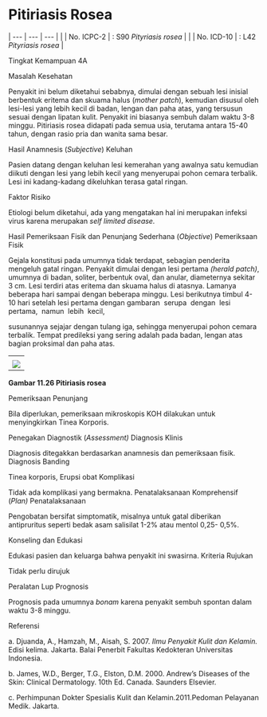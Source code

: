 # Pitiriasis Rosea
| --- | --- | --- |
| | No. ICPC-2 | : S90 _Pityriasis rosea_ |
| | No. ICD-10 | : L42 _Pityriasis rosea_ |

Tingkat Kemampuan 4A

Masalah Kesehatan

Penyakit ini belum diketahui sebabnya, dimulai dengan sebuah lesi inisial berbentuk eritema dan skuama halus (_mother patch_), kemudian disusul oleh lesi-lesi yang lebih kecil di badan, lengan dan paha atas, yang tersusun sesuai dengan lipatan kulit. Penyakit ini biasanya sembuh dalam waktu 3-8 minggu. Pitiriasis rosea didapati pada semua usia, terutama antara 15-40 tahun, dengan rasio pria dan wanita sama besar.

Hasil Anamnesis (_Subjective_) Keluhan

Pasien datang dengan keluhan lesi kemerahan yang awalnya satu kemudian diikuti dengan lesi yang lebih kecil yang menyerupai pohon cemara terbalik. Lesi ini kadang-kadang dikeluhkan terasa gatal ringan.

Faktor Risiko

Etiologi belum diketahui, ada yang mengatakan hal ini merupakan infeksi virus karena merupakan _self limited disease._

Hasil Pemeriksaan Fisik dan Penunjang Sederhana (_Objective_) Pemeriksaan Fisik

Gejala konstitusi pada umumnya tidak terdapat, sebagian penderita mengeluh gatal ringan. Penyakit dimulai dengan lesi pertama _(herald patch)_, umumnya di badan, soliter, berbentuk oval, dan anular, diameternya sekitar 3 cm. Lesi terdiri atas eritema dan skuama halus di atasnya. Lamanya beberapa hari sampai dengan beberapa minggu. Lesi berikutnya timbul 4-10 hari setelah lesi pertama dengan gambaran  serupa  dengan  lesi  pertama,  namun  lebih  kecil,

 

susunannya sejajar dengan tulang iga, sehingga menyerupai pohon cemara terbalik. Tempat predileksi yang sering adalah pada badan, lengan atas bagian proksimal dan paha atas.

| |
| --- |
| |
| ![](/1186/image165.jpg) |

 

**Gambar 11.26 Pitiriasis rosea**

Pemeriksaan Penunjang

Bila diperlukan, pemeriksaan mikroskopis KOH dilakukan untuk menyingkirkan Tinea Korporis.

Penegakan Diagnostik (_Assessment)_ Diagnosis Klinis

Diagnosis ditegakkan berdasarkan anamnesis dan pemeriksaan fisik. Diagnosis Banding

Tinea korporis, Erupsi obat Komplikasi

Tidak ada komplikasi yang bermakna. Penatalaksanaan Komprehensif (_Plan)_ Penatalaksanaan

Pengobatan bersifat simptomatik, misalnya untuk gatal diberikan antipruritus seperti bedak asam salisilat 1-2% atau mentol 0,25- 0,5%.

Konseling dan Edukasi

Edukasi pasien dan keluarga bahwa penyakit ini swasirna. Kriteria Rujukan

Tidak perlu dirujuk

Peralatan Lup Prognosis

 

Prognosis pada umumnya _bonam_ karena penyakit sembuh spontan dalam waktu 3-8 minggu.

Referensi

a. Djuanda, A., Hamzah, M., Aisah, S. 2007. _Ilmu Penyakit Kulit dan Kelamin._ Edisi kelima. Jakarta. Balai Penerbit Fakultas Kedokteran Universitas Indonesia.

b. James, W.D., Berger, T.G., Elston, D.M. 2000. Andrew’s Diseases of the Skin: Clinical Dermatology. 10th Ed. Canada. Saunders Elsevier.

c. Perhimpunan Dokter Spesialis Kulit dan Kelamin.2011.Pedoman Pelayanan Medik. Jakarta.
